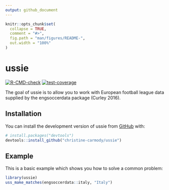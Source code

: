 ```yaml
---
output: github_document
---
```


<!-- README.md is generated from README.Rmd. Please edit that file -->

```r
knitr::opts_chunk$set(
  collapse = TRUE,
  comment = "#>",
  fig.path = "man/figures/README-",
  out.width = "100%"
)
```

# ussie

<!-- badges: start -->
[![R-CMD-check](https://github.com/christine-carmody/ussie/actions/workflows/R-CMD-check.yaml/badge.svg)](https://github.com/christine-carmody/ussie/actions/workflows/R-CMD-check.yaml)
[![test-coverage](https://github.com/christine-carmody/ussie/actions/workflows/test-coverage.yaml/badge.svg)](https://github.com/christine-carmody/ussie/actions/workflows/test-coverage.yaml)
<!-- badges: end -->

The goal of ussie is to allow you to work with European football league data 
supplied by the engsoccerdata package (Curley 2016).

## Installation

You can install the development version of ussie from [GitHub](https://github.com/) with:

``` r
# install.packages("devtools")
devtools::install_github("christine-carmody/ussie")
```

## Example

This is a basic example which shows you how to solve a common problem:

```r
library(ussie)
uss_make_matches(engsoccerdata::italy, "Italy")
```

